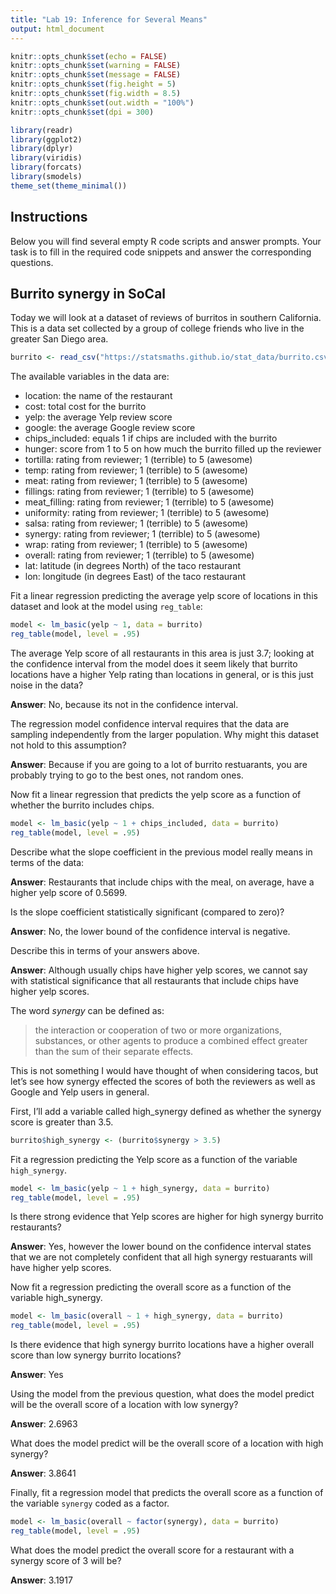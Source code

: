 ---
title: "Lab 19: Inference for Several Means"
output: html_document
---

```{r setup, include=FALSE}
knitr::opts_chunk$set(echo = FALSE)
knitr::opts_chunk$set(warning = FALSE)
knitr::opts_chunk$set(message = FALSE)
knitr::opts_chunk$set(fig.height = 5)
knitr::opts_chunk$set(fig.width = 8.5)
knitr::opts_chunk$set(out.width = "100%")
knitr::opts_chunk$set(dpi = 300)

library(readr)
library(ggplot2)
library(dplyr)
library(viridis)
library(forcats)
library(smodels)
theme_set(theme_minimal())
```

## Instructions

Below you will find several empty R code scripts and answer prompts. Your task
is to fill in the required code snippets and answer the corresponding
questions.

## Burrito synergy in SoCal

Today we will look at a dataset of reviews of burritos in southern
California. This is a data set collected by a group of college friends who
live in the greater San Diego area.

```{r}
burrito <- read_csv("https://statsmaths.github.io/stat_data/burrito.csv")
```

The available variables in the data are:

- location: the name of the restaurant
- cost: total cost for the burrito
- yelp: the average Yelp review score
- google: the average Google review score
- chips_included: equals 1 if chips are included with the burrito
- hunger: score from 1 to 5 on how much the burrito filled up the reviewer
- tortilla: rating from reviewer; 1 (terrible) to 5 (awesome)
- temp: rating from reviewer; 1 (terrible) to 5 (awesome)
- meat: rating from reviewer; 1 (terrible) to 5 (awesome)
- fillings: rating from reviewer; 1 (terrible) to 5 (awesome)
- meat_filling: rating from reviewer; 1 (terrible) to 5 (awesome)
- uniformity: rating from reviewer; 1 (terrible) to 5 (awesome)
- salsa: rating from reviewer; 1 (terrible) to 5 (awesome)
- synergy: rating from reviewer; 1 (terrible) to 5 (awesome)
- wrap: rating from reviewer; 1 (terrible) to 5 (awesome)
- overall: rating from reviewer; 1 (terrible) to 5 (awesome)
- lat: latitude (in degrees North) of the taco restaurant
- lon: longitude (in degrees East) of the taco restaurant

Fit a linear regression predicting the average yelp score of locations in this
dataset and look at the model using `reg_table`:

```{r}
model <- lm_basic(yelp ~ 1, data = burrito)
reg_table(model, level = .95)
```


The average Yelp score of all restaurants in this area is just 3.7; looking
at the confidence interval from the model does it seem likely that burrito
locations have a higher Yelp rating than locations in general, or is this
just noise in the data?

**Answer**: No, because its not in the confidence interval.

The regression model confidence interval requires that the data are sampling
independently from the larger population. Why might this dataset not hold to
this assumption?

**Answer**: Because if you are going to a lot of burrito restuarants, you are probably trying to go to the best ones, not random ones.

Now fit a linear regression that predicts the yelp score as a function of
whether the burrito includes chips.

```{r}
model <- lm_basic(yelp ~ 1 + chips_included, data = burrito)
reg_table(model, level = .95)
```

Describe what the slope coefficient in the previous model really means
in terms of the data:

**Answer**: Restaurants that include chips with the meal, on average, have a higher yelp score of 0.5699.

Is the slope coefficient statistically significant (compared to zero)?

**Answer**: No, the lower bound of the confidence interval is negative.

Describe this in terms of your answers above.

**Answer**: Although usually chips have higher yelp scores, we cannot say with statistical significance that all restaurants that include chips have higher yelp scores.

The word *synergy* can be defined as:

> the interaction or cooperation of two or more organizations, substances,
> or other agents to produce a combined effect greater than the sum of
> their separate effects.

This is not something I would have thought of when considering tacos, but
let's see how synergy effected the scores of both the reviewers as well as
Google and Yelp users in general.

First, I'll add a variable called high_synergy defined as whether the synergy
score is greater than 3.5.

```{r}
burrito$high_synergy <- (burrito$synergy > 3.5)
```

Fit a regression predicting the Yelp score as a function of the
variable `high_synergy`.

```{r}
model <- lm_basic(yelp ~ 1 + high_synergy, data = burrito)
reg_table(model, level = .95)
```

Is there strong evidence that Yelp scores are higher for high synergy burrito
restaurants?

**Answer**: Yes, however the lower bound on the confidence interval states that we are not completely confident that all high synergy restuarants will have higher yelp scores.

Now fit a regression predicting the overall score as a function of the
variable high_synergy.

```{r}
model <- lm_basic(overall ~ 1 + high_synergy, data = burrito)
reg_table(model, level = .95)
```

Is there evidence that high synergy burrito locations have a higher overall
score than low synergy burrito locations?

**Answer**: Yes

Using the model from the previous question, what does the model predict
will be the overall score of a location with low synergy?

**Answer**: 2.6963

What does the model predict will be the overall score of a location with
high synergy?

**Answer**: 3.8641

Finally, fit a regression model that predicts the overall score as a function
of the variable `synergy` coded as a factor.

```{r}
model <- lm_basic(overall ~ factor(synergy), data = burrito)
reg_table(model, level = .95)
```

What does the model predict the overall score for a restaurant with a
synergy score of 3 will be?

**Answer**: 3.1917





